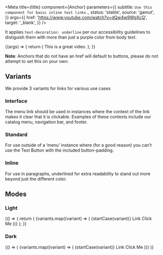 

<Meta
  title={title}
  component={Anchor}
  parameters={{
    subtitle: `Use this component for basic inline text links.`,
    status: 'stable',
    source: 'gamut',
  }}
  args={{
    href: 'https://www.youtube.com/watch?v=dQw4w9WgXcQ',
    target: '_blank',
  }}
/>

It applies `text-decoration: underline` per our accessibility guidelines to distiguish them with more than just a purple color from body text.

<Canvas>
  <Story name="Anchor">
    {(args) => {
      return (
        <Text>
          This is a <Anchor {...args}>great video</Anchor>.
        </Text>
      );
    }}
  </Story>
</Canvas>

<PropsTable story="Anchor" />

**Note**: Anchors that do not have an href will default to buttons, please do not attempt to set this on your own.

## Variants

We provide 3 variants for links for various use cases

### Interface

The menu link should be used in instances where the context of the link makes it clear that it is clickable. Examples of these contexts include our catalog menu, navigation bar, and footer.

### Standard

For use outside of a ‘menu’ instance where (for a good reason) you can’t use the Text Button with the included button-padding.

### Inline

For use in paragraphs, underlined for extra readability to stand out more beyond just the different color.


## Modes

### Light

<Canvas>
  <Story name="light">
    {() => {
      return (
        <Box padding={16}>
          {variants.map((variant) => (
            <Box key={`${variant}-light`} display="inline-block" padding={8}>
              <Text as="p">{startCase(variant)} Link</Text>
              <Anchor
                marginRight={8}
                variant={variant}
                key={`${variant}-light`}
                href={`#${variant}`}
              >
                Click Me
              </Anchor>
            </Box>
          ))}
        </Box>
      );
    }}
  </Story>
</Canvas>

### Dark

<Canvas>
  <Story name="dark">
    {() => (
      <Box padding={16} backgroundColor="navy">
        {variants.map((variant) => (
          <Box key={`${variant}-dark`} display="inline-block" padding={8}>
            <Text as="p" textColor="white" textTransform="uppercase">
              {startCase(variant)} Link
            </Text>
            <Anchor mode="dark" variant={variant} href={`#${variant}`}>
              Click Me
            </Anchor>
          </Box>
        ))}
      </Box>
    )}
  </Story>
</Canvas>
